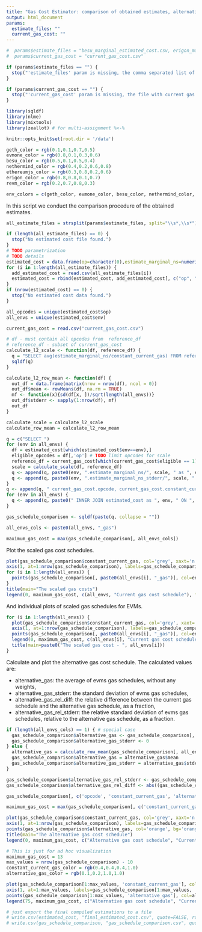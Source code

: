 ```yaml
---
title: "Gas Cost Estimator: comparison of obtained estimates, alternative gas cost schedule"
output: html_document
params:
  estimate_files: ""
  current_gas_cost: ""
---
```


```r
#  params$estimate_files = "besu_marginal_estimated_cost.csv, erigon_marginal_estimated_cost.csv, ethereumjs_marginal_estimated_cost.csv, geth_marginal_estimated_cost.csv, nethermind_marginal_estimated_cost.csv, revm_marginal_estimated_cost.csv"
#  params$current_gas_cost = "current_gas_cost.csv"

if (params$estimate_files == "") {
  stop("'estimate_files' param is missing, the comma separated list of estimate files")
}

if (params$current_gas_cost == "") {
  stop("'current_gas_cost' param is missing, the file with current gas cost schedule")
}

library(sqldf)
library(nlme)
library(mixtools)
library(zeallot) # for multi-assignment %<-%

knitr::opts_knit$set(root.dir = '/data')

geth_color = rgb(0.1,0.1,0.7,0.5)
evmone_color = rgb(0.8,0.1,0.3,0.6)
besu_color = rgb(0.5,0.1,0.5,0.4)
nethermind_color = rgb(0.4,0.2,0.6,0.8)
ethereumjs_color = rgb(0.3,0.8,0.2,0.6)
erigon_color = rgb(0.8,0.8,0.1,0.7)
revm_color = rgb(0.2,0.7,0.8,0.3)

env_colors = c(geth_color, evmone_color, besu_color, nethermind_color, ethereumjs_color, erigon_color, revm_color)
```

In this script we conduct the comparison procedure of the obtained estimates.

```r
all_estimate_files = strsplit(params$estimate_files, split="\\s*,\\s*")[[1]]

if (length(all_estimate_files) == 0) {
  stop("No estimated cost file found.")
}
# TODO parametrization
# TODO details
estimated_cost = data.frame(op=character(0),estimate_marginal_ns=numeric(0),estimate_marginal_stderr=numeric(0),env=character(0))
for (i in 1:length(all_estimate_files)) {
  add_estimated_cost = read.csv(all_estimate_files[i])
  estimated_cost = rbind(estimated_cost, add_estimated_cost[, c("op", "estimate_marginal_ns", "estimate_marginal_ns_stderr", "env")])
}
if (nrow(estimated_cost) == 0) {
  stop("No estimated cost data found.")
}

all_opcodes = unique(estimated_cost$op)
all_envs = unique(estimated_cost$env)

current_gas_cost = read.csv("current_gas_cost.csv")
```

```r
# df - must contain all opcodes from  reference_df
# reference_df - subset of current_gas_cost
calculate_l2_scale <- function(df, reference_df) {
  q = "SELECT avg(estimate_marginal_ns/constant_current_gas) FROM reference_df INNER JOIN df ON df.op = reference_df.opcode"
  sqldf(q)
}

calculate_l2_row_mean <- function(df) {
  out_df = data.frame(matrix(nrow = nrow(df), ncol = 0))
  out_df$mean <- rowMeans(df, na.rm = TRUE)
  mf <- function(x){sd(df[x, ])/sqrt(length(all_envs))}
  out_df$stderr <- sapply(1:nrow(df), mf)
  out_df
}

calculate_scale = calculate_l2_scale
calculate_row_mean = calculate_l2_row_mean
```

```r
q = c("SELECT ")
for (env in all_envs) {
  df = estimated_cost[which(estimated_cost$env==env),]
  eligible_opcodes = df[,'op'] # TODO limit opcodes for scale
  reference_df = current_gas_cost[which(current_gas_cost$eligible == 1),]
  scale = calculate_scale(df, reference_df)
  q <- append(q, paste0(env, ".estimate_marginal_ns/", scale, " as ", env, "_gas,"))
  q <- append(q, paste0(env, ".estimate_marginal_ns_stderr/", scale, " as ", env, "_gas_stderr,"))
}
q <- append(q, " current_gas_cost.opcode, current_gas_cost.constant_current_gas FROM current_gas_cost")
for (env in all_envs) {
  q <- append(q, paste0(" INNER JOIN estimated_cost as ", env, " ON ", env, ".op = current_gas_cost.opcode AND ", env, ".env = '", env, "'"))
}

gas_schedule_comparison <- sqldf(paste(q, collapse = ""))

all_envs_cols <- paste0(all_envs, "_gas")

maximum_gas_cost = max(gas_schedule_comparison[, all_envs_cols])
```

Plot the scaled gas cost schedules.

```r
plot(gas_schedule_comparison$constant_current_gas, col='grey', xaxt='n', ylim=c(0,maximum_gas_cost * 1.1), xlab="", ylab="", las=2)
axis(1, at=1:nrow(gas_schedule_comparison), labels=gas_schedule_comparison$opcode, las=2)
for (i in 1:length(all_envs)) {
  points(gas_schedule_comparison[, paste0(all_envs[i], "_gas")], col=env_colors[i], bg=env_colors[i], xaxt='n', pch=21)
}
title(main="The scaled gas costs")
legend(0, maximum_gas_cost, c(all_envs, "Current gas cost schedule"), fill=c(env_colors[1:length(all_envs)], 'grey'), cex=2)
```

And individual plots of scaled gas schedules for EVMs.

```r
for (i in 1:length(all_envs)) {
  plot(gas_schedule_comparison$constant_current_gas, col='grey', xaxt='n', ylim=c(0,maximum_gas_cost * 1.1), xlab="", ylab="")
  axis(1, at=1:nrow(gas_schedule_comparison), labels=gas_schedule_comparison$opcode, las=2)
  points(gas_schedule_comparison[, paste0(all_envs[i], "_gas")], col=env_colors[i], bg=env_colors[i], xaxt='n', pch=21)
  legend(0, maximum_gas_cost, c(all_envs[i], "Current gas cost schedule"), fill=c(env_colors[i], 'grey'), cex=2)
  title(main=paste0("The scaled gas cost - ", all_envs[i]))
}
```

Calculate and plot the alternative gas cost schedule.
The calculated values are:

* alternative_gas: the average of evms gas schedules, without any weights,
* alternative_gas_stderr: the standard deviation of evms gas schedules,
* alternative_gas_rel_diff: the relative difference between the current gas schedule and the alternative gas schedule, as a fraction,
* alternative_gas_rel_stderr: the relative standard deviation of evms gas schedules, relative to the alternative gas schedule, as a fraction.

```r
if (length(all_envs_cols) == 1) { # special case
  gas_schedule_comparison$alternative_gas <- gas_schedule_comparison[, all_envs_cols]
  gas_schedule_comparison$alternative_gas_stderr <- 0
} else {
  alternative_gas = calculate_row_mean(gas_schedule_comparison[, all_envs_cols])
  gas_schedule_comparison$alternative_gas = alternative_gas$mean
  gas_schedule_comparison$alternative_gas_stderr = alternative_gas$stderr
}

gas_schedule_comparison$alternative_gas_rel_stderr <- gas_schedule_comparison$alternative_gas_stderr / gas_schedule_comparison$alternative_gas
gas_schedule_comparison$alternative_gas_rel_diff <- abs((gas_schedule_comparison$constant_current_gas - gas_schedule_comparison$alternative_gas) / gas_schedule_comparison$constant_current_gas)
```

```r
gas_schedule_comparison[, c('opcode', 'constant_current_gas', 'alternative_gas', 'alternative_gas_stderr', 'alternative_gas_rel_diff', 'alternative_gas_rel_stderr')]
```

```r
maximum_gas_cost = max(gas_schedule_comparison[, c('constant_current_gas', 'alternative_gas')])

plot(gas_schedule_comparison$constant_current_gas, col='grey', xaxt='n', ylim=c(0,maximum_gas_cost * 1.1), xlab="", ylab="")
axis(1, at=1:nrow(gas_schedule_comparison), labels=gas_schedule_comparison$opcode, las=2)
points(gas_schedule_comparison$alternative_gas, col='orange', bg='orange', xaxt='n', pch=21)
title(main="The alternative gas cost schedule")
legend(0, maximum_gas_cost, c("Alternative gas cost schedule", "Current gas cost schedule"), fill=c('orange', 'grey'), cex=2)
```

```r
# This is just for ad hoc visualization
maximum_gas_cost = 13
max_values = nrow(gas_schedule_comparison) - 10
constant_current_gas_color = rgb(0.4,0.4,0.4,1.0)
alternative_gas_color = rgb(0.1,0.2,1.0,1.0)

plot(gas_schedule_comparison[1:max_values, 'constant_current_gas'], col=constant_current_gas_color, bg=constant_current_gas_color, xaxt='n', pch=21, ylim=c(0,maximum_gas_cost * 1.1), xlab="", ylab="")
axis(1, at=1:max_values, labels=gas_schedule_comparison[1:max_values, 'opcode'], las=2)
points(gas_schedule_comparison[1:max_values, 'alternative_gas'], col=alternative_gas_color, bg=alternative_gas_color, xaxt='n', pch=21, cex=1.5)
legend(75, maximum_gas_cost, c("Alternative gas cost schedule", "Current gas cost schedule"), fill=c(alternative_gas_color, constant_current_gas_color), cex=2)
```

```r
# just export the final compiled estimations to a file
# write.csv(estimated_cost, "final_estimated_cost.csv", quote=FALSE, row.names=FALSE) # estimated_cost is changed in stage4
# write.csv(gas_schedule_comparison, "gas_schedule_comparison.csv", quote=FALSE, row.names=FALSE)
```